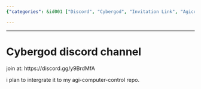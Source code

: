 ```yaml
---
{"categories": &id001 ["Discord", "Cybergod", "Invitation Link", "Agicomputercontrol", "Repository", "Integration"], "category": "Discord Channels", "date": "2023-12-22 23:52:59", "description": "This text discusses a Discord channel named 'Cybergod' which can be joined using the invitation link https://discord.gg/y9BrdMfA. It is set to be integrated into an agi-computer-control repository, suggesting collaboration and communication among its members.", "tags": *id001, "title": "Cybergod discord channel"}

---
```


------

# Cybergod discord channel

join at: https://discord.gg/y9BrdMfA

i plan to intergrate it to my agi-computer-control repo.

